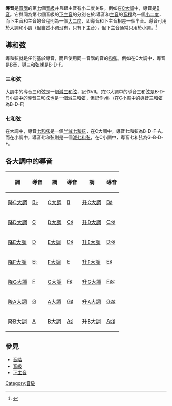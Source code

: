 
'''導音'''是[[音階|音階]]的第[[大七度|七]]個[[音級|音級]]并且跟主音有小二度关系。例如在[[C大調|C大調]]中，導音是[[B_(音名)|B音]]。它與同為第七個音級的[[下主音|下主音]]的分別在於:導音和[[主音|主音]]的[[音程|音程]]為一個[[小二度|小二度]]，而下主音和主音的音程則為一個[[大二度|大二度]]，即導音和下主音相差一個半音。導音可用於大調和小調（但自然小调没有，只有下主音），但下主音通常只用於小調。<ref>{{Cite web |url=https://books.google.com.hk/books?id=2CUE7CyhZ5YC&pg=PA36&dq=%E5%B0%8E%E9%9F%B3+%E9%9F%B3%E9%9A%8E&hl=zh-CN&sa=X&ved=0CBwQ6AEwAGoVChMIo4rF1sL-yAIVyY2UCh2ZuABx#v=onepage&q=%E5%B0%8E%E9%9F%B3&f=false |title=和聲學: 多種和聲法的詮釋與分析 |access-date=2015-11-07 |archive-date=2019-09-19 |archive-url=https://web.archive.org/web/20190919085419/https://books.google.com.hk/books?id=2CUE7CyhZ5YC&pg=PA36&dq=%E5%B0%8E%E9%9F%B3+%E9%9F%B3%E9%9A%8E&hl=zh-CN&sa=X&ved=0CBwQ6AEwAGoVChMIo4rF1sL-yAIVyY2UCh2ZuABx#v=onepage&q=%E5%B0%8E%E9%9F%B3&f=false |dead-url=no }}</ref>

==導和弦==
導和弦就是任何基於導音，而且使用同一音階的音的[[和弦|和弦]]。例如在C大調中，導音是B音，導[[三和弦|三和弦]]就是B-D-F。

===三和弦===
大調中的導音三和弦是一個[[減三和弦|減三和弦]]，記作VII。(在C大調中的導音三和弦是B-D-F)小調中的導音三和弦也是一個減三和弦，但記作vii。(在C小調中的導音三和弦為B{{music|natural}}-D-F)

===七和弦===
在大調中，導音[[七和弦|七和弦]]是一個[[半減七和弦|半減七和弦]]，在C大調中，導音七和弦為B-D-F-A。而在小調中，導音七和弦則是一個[[減七和弦|減七和弦]]，在C小調中，導音七和弦為G-B{{music|natural}}-D-F。

==各大調中的導音==
{| class="wikitable"
!調!!導音!!調!!導音!!調!!導音
|-
|[[降C大調|降C大調]]
|[[B♭_(音名)|B♭]]
|[[C大調|C大調]]
|[[B_(音名)|B]]
|[[升C大調|升C大調]]
|[[B♯_(音名)|B♯]]
|-
|[[降D大調|降D大調]]
|[[C_(音名)|C]]
|[[D大調|D大調]]
|[[C♯_(音名)|C♯]]
|[[升D大調|升D大調]]
|[[D_(音名)|C♯♯]]
|-
|[[降E大調|降E大調]]
|[[D_(音名)|D]]
|[[E大調|E大調]]
|[[D♯_(音名)|D♯]]
|[[升E大調|升E大調]]
|[[E_(音名)|D♯♯]]
|-
|[[降F大調|降F大調]]
|[[E♭_(音名)|E♭]]
|[[F大調|F大調]]
|[[E_(音名)|E]]
|[[升F大調|升F大調]]
|[[E♯_(音名)|E♯]]
|-
|[[降G大調|降G大調]]
|[[F_(音名)|F]]
|[[G大調|G大調]]
|[[F♯_(音名)|F♯]]
|[[升G大調|升G大調]]
|[[G_(音名)|F♯♯]]
|-
|[[降A大調|降A大調]]
|[[G_(音名)|G]]
|[[A大調|A大調]]
|[[G♯_(音名)|G♯]]
|[[升A大調|升A大調]]
|[[A_(音名)|G♯♯]]
|-
|[[降B大調|降B大調]]
|[[A_(音名)|A]]
|[[B大調|B大調]]
|[[A♯_(音名)|A♯]]
|[[升B大調|升B大調]]
|[[B_(音名)|A♯♯]]
|}

==參見==
*[[音階|音階]]
*[[音級|音級]]
*[[下主音|下主音]]

{{音級|state=expanded}}
{{和弦}}

[[Category:音級|Category:音級]]